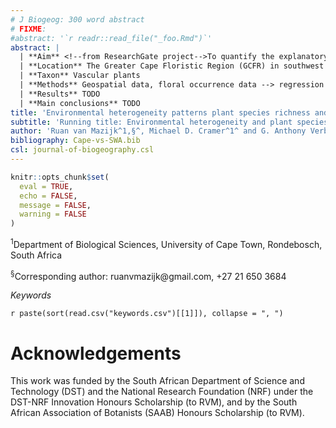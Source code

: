 ```yaml
---
# J Biogeog: 300 word abstract
# FIXME:
#abstract: '`r readr::read_file("_foo.Rmd")`'
abstract: |
  | **Aim** <!--from ResearchGate project-->To quantify the explanatory power of heterogeneity in predicting plant species richness and turnover here in the Greater Cape Floristic Region and in the Southwest Australia Floristic Region. We compare the environmental heterogeneity in each region, how species richness and turnover interact in each region to produce the observed patterns of richness, and what different forms of environmental heterogeneity better predict richness in each region. We expect the Cape to be more heterogeneous in most environmental axes, and at a finer grain, such that the consequent high levels of species turnover explain the Cape's greater species richness per unit area. We also conjecture that edaphic heterogeneity will be an important factor in predicting richness in SW Australia.
  | **Location** The Greater Cape Floristic Region (GCFR) in southwest Africa, and the Southwest Australia Floristic Region (SWAFR)
  | **Taxon** Vascular plants
  | **Methods** Geospatial data, floral occurrence data --> regression analyses, non-parametric statistics
  | **Results** TODO
  | **Main conclusions** TODO
title: 'Environmental heterogeneity patterns plant species richness and turnover in two hyperdiverse flora'
subtitle: 'Running title: Environmental heterogeneity and plant species richness'
author: 'Ruan van Mazijk^1,§^, Michael D. Cramer^1^ and G. Anthony Verboom^1^'
bibliography: Cape-vs-SWA.bib
csl: journal-of-biogeography.csl
---
```


```r
knitr::opts_chunk$set(
  eval = TRUE,
  echo = FALSE,
  message = FALSE,
  warning = FALSE
)
```

^1^Department of Biological Sciences, University of Cape Town, Rondebosch, South Africa

^§^Corresponding author: ruanvmazijk@gmail.com, +27 21 650 3684

_Keywords_

`r paste(sort(read.csv("keywords.csv")[[1]]), collapse = ", ")`

# Acknowledgements {-}

This work was funded by the South African Department of Science and Technology (DST) and the National Research Foundation (NRF) under the DST-NRF Innovation Honours Scholarship (to RVM), and by the South African Association of Botanists (SAAB) Honours Scholarship (to RVM).

<!--
Abbreviations {-}
- Greater Cape Floristic Region (GCFR) (= "Cape")
- Southwest Australia Floristic Region (SWAFR)  (= "SWA")
- TODO: fiver percent degree square (i.e. 0.05º x 0.05º) (FPDS)?
- quarter degree square (i.e. 0.25º x 0.25º) (QDS)
- half degree square (i.e. 0.50º x 0.50º) (HDS)
- three-quarter degree square (i.e. 0.75º x 0.75º) (3QDS)
- environmental heterogeneity (EH)
- & environmental variables' abbreviations in Table \@ref(tab:data-sources).
-->
